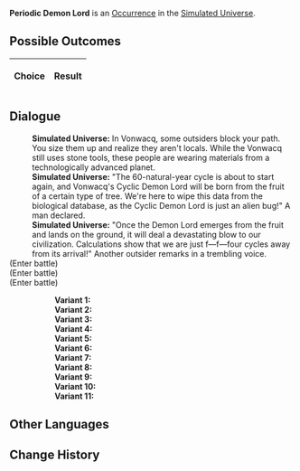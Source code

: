 {{Simulated Universe Event Infobox
|title         = Periodic Demon Lord
|image         = Random Event Battle.png
|type          =
|domains_su    = Occurrence
|domains_ext   = Occurrence
|domains_swarm = 
|domains_gng   = 
|requirements  =
|prev          = 
|next          = 
|indexRewards  =
|characters    = 
}}
'''Periodic Demon Lord''' is an [[Simulated Universe/Occurrence|Occurrence]] in the [[Simulated Universe]].

==Possible Outcomes==
{| class="article-table"
!Choice
!Result

|}

<!--
==Gameplay Notes==

-->
==Dialogue==
{{Dialogue Start}}
:'''Simulated Universe:''' In Vonwacq, some outsiders block your path. You size them up and realize they aren't locals. While the Vonwacq still uses stone tools, these people are wearing materials from a technologically advanced planet.
:'''Simulated Universe:''' "The 60-natural-year cycle is about to start again, and Vonwacq's Cyclic Demon Lord will be born from the fruit of a certain type of tree. We're here to wipe this data from the biological database, as the Cyclic Demon Lord is just an alien bug!" A man declared.
:'''Simulated Universe:''' "Once the Demon Lord emerges from the fruit and lands on the ground, it will deal a devastating blow to our civilization. Calculations show that we are just f&mdash;f&mdash;four cycles away from its arrival!" Another outsider remarks in a trembling voice.
;(Enter battle)
:{{Enemy List|Aurumaton Gatekeeper*1/ATK +%, DEF +%, HP +%, SPD +%, Toughness +%}}
;(Enter battle)
:{{Enemy List|Abundance Sprite: Golden Hound*1/ATK +%, DEF +%, HP +%, SPD +%, Toughness +%;Abundance Sprite: Malefic Ape*1/ATK +%, DEF +%, HP +%, SPD +%, Toughness +%;Abundance Sprite: Wooden Lupus*1/ATK +%, DEF +%, HP +%, SPD +%, Toughness +%}}
;(Enter battle)
::'''Variant 1:''' {{Enemy List|Flamespawn*2/ATK +%, DEF +%, HP +%, SPD +%, Toughness +%;Blaze Out of Space*1/ATK +%, DEF +%, HP +%, SPD +%, Toughness +%}}
::'''Variant 2:''' {{Enemy List|Frostspawn*2/ATK +%, DEF +%, HP +%, SPD +%, Toughness +%;Ice Out of Space*1/ATK +%, DEF +%, HP +%, SPD +%, Toughness +%}}
::'''Variant 3:''' {{Enemy List|Frigid Prowler*1/ATK +%, DEF +%, HP +%, SPD +%, Toughness +%}}
::'''Variant 4:''' {{Enemy List|Automaton Grizzly*1/ATK +%, DEF +%, HP +%, SPD +%, Toughness +%}}
::'''Variant 5:''' {{Enemy List|Windspawn*2/ATK +%, DEF +%, HP +%, SPD +%, Toughness +%;Stormbringer*1/ATK +%, DEF +%, HP +%, SPD +%, Toughness +%}}
::'''Variant 6:''' {{Enemy List|Automaton Hound*2/ATK +%, DEF +%, HP +%, SPD +%, Toughness +%;Automaton Direwolf*1/ATK +%, DEF +%, HP +%, SPD +%, Toughness +%}}
::'''Variant 7:''' {{Enemy List|Everwinter Shadewalker*2/ATK +%, DEF +%, HP +%, SPD +%, Toughness +%;Guardian Shadow*1/ATK +%, DEF +%, HP +%, SPD +%, Toughness +%}}
::'''Variant 8:''' {{Enemy List|Aurumaton Gatekeeper*1/ATK +%, DEF +%, HP +%, SPD +%, Toughness +%}}
::'''Variant 9:''' {{Enemy List|Silvermane Lieutenant*1/ATK +%, DEF +%, HP +%, SPD +%, Toughness +%}}
::'''Variant 10:''' {{Enemy List|Incineration Shadewalker*2/ATK +%, DEF +%, HP +%, SPD +%, Toughness +%;Searing Prowler*1/ATK +%, DEF +%, HP +%, SPD +%, Toughness +%}}
::'''Variant 11:''' {{Enemy List|Disciples of Sanctus Medicus: Shape Shifter*1/ATK +%, DEF +%, HP +%, SPD +%, Toughness +%}}
{{Dialogue End}}

==Other Languages==
{{Other Languages
|en   = Periodic Demon Lord
|zhs  = 周期性大魔王
|zht  = 週期性大魔王
|ja   = {{Rubi|周期性大魔王|しゅうきせいだいまおう}}
|ko   = 주기성 대마왕
|es   = Rey Demonio Cíclico
|fr   = Seigneur démon périodique
|ru   = Циклический повелитель демонов
|th   = ราชาปีศาจแห่งช่วงเวลา
|vi   = Quỷ Vương Có Tính Chu Kỳ
|de   = Zyklischer Dämonenkönig
|id   = Raja Iblis Periodik
|pt   = Lorde Demônio Cíclico
}}

==Change History==
{{Change History|1.3}}
